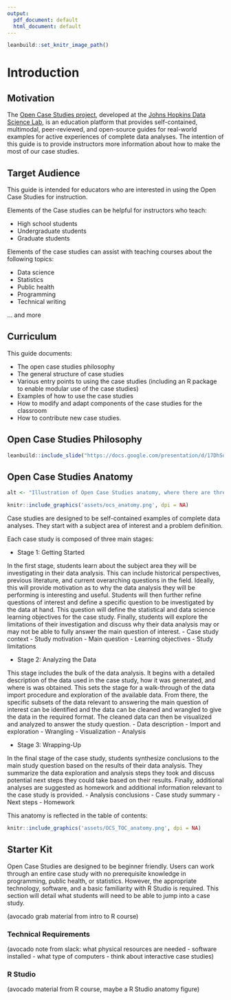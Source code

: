 ```yaml
---
output:
  pdf_document: default
  html_document: default
---
```


```r
leanbuild::set_knitr_image_path()
```

# Introduction


## Motivation
The [Open Case Studies project](https://www.opencasestudies.org), developed at the [Johns Hopkins Data Science Lab](https://jhudatascience.org/), is an education platform that provides self-contained, multimodal, peer-reviewed, and open-source guides for real-world examples for active experiences of complete data analyses. The intention of this guide is to provide instructors more information about how to make the most of our case studies.


## Target Audience  

This guide is intended for educators who are interested in using the Open Case Studies for instruction.

Elements of the Case studies can be helpful for instructors who teach:

- High school students
- Undergraduate students
- Graduate students

Elements of the case studies  can assist with teaching courses about the following topics:

- Data science
- Statistics
- Public health
- Programming
- Technical writing  

... and more

## Curriculum  

This guide documents:

- The open case studies philosophy 
- The general structure of case studies
- Various entry points to using the case studies (including an R package to enable modular use of the case studies)
- Examples of how to use the case studies
- How to modify and adapt components of the case studies for the classroom
- How to contribute new case studies. 


## Open Case Studies Philosophy

```r
leanbuild::include_slide("https://docs.google.com/presentation/d/17DhSo5YTKzP9bl-zfduezsyfItZRzJYmIgczUvr-Cw0/edit#slide=id.g107fd794960_0_154")
```

## Open Case Studies Anatomy
```r
alt <- "Illustration of Open Case Studies anatomy, where there are three panels showing the components of the three main stages of a case study: Getting Started, 2. Analyzing the Data, 3. Wrapping-Up. Getting started includes case study context, study motivation, main question, learning objectives, and study limitations. Analyzing the data includes data description, import and exploration, wrangling, visualization, and analysis. Wrapping-up includes analysis conclusions, case study summary, next steps, homework, and additional information"
```


```r
knitr::include_graphics('assets/ocs_anatomy.png', dpi = NA)
```

Case studies are designed to be self-contained examples of complete data analyses. They start with a subject area of interest and a problem definition. 

Each case study is composed of three main stages: \ 

- Stage 1: Getting Started \ 

In the first stage, students learn about the subject area they will be investigating in their data analysis. This can include historical perspectives, previous literature, and current overarching questions in the field. Ideally, this will provide motivation as to why the data analysis they will be performing is interesting and useful. Students will then further refine questions of interest and define a specific question to be investigated by the data at hand. This question will define the statistical and data science learning objectives for the case study. Finally, students will explore the limitations of their investigation and discuss why their data analysis may or may not be able to fully answer the main question of interest. 
	- Case study context 
	- Study motivation
	- Main question 
	- Learning objectives 
	- Study limitations 

- Stage 2: Analyzing the Data \ 

This stage includes the bulk of the data analysis. It begins with a detailed description of the data used in the case study, how it was generated, and where is was obtained. This sets the stage for a walk-through of the data import procedure and exploration of the available data. From there, the specific subsets of the data relevant to answering the main question of interest can be identified and the data can be cleaned and wrangled to give the data in the required format. The cleaned data can then be visualized and analyzed to answer the study question. 
	- Data description
	- Import and exploration 
	- Wrangling 
	- Visualization 
	- Analysis 

- Stage 3: Wrapping-Up \ 

In the final stage of the case study, students synthesize conclusions to the main study question based on the results of their data analysis. They summarize the data exploration and analysis steps they took and discuss potential next steps they could take based on their results. Finally, additional analyses are suggested as homework and additional information relevant to the case study is provided. 
	- Analysis conclusions 
	- Case study summary
	- Next steps 
	- Homework 

	
This anatomy is reflected in the table of contents:	
```r
knitr::include_graphics('assets/OCS_TOC_anatomy.png', dpi = NA)
```


## Starter Kit

Open Case Studies are designed to be beginner friendly. Users can work through an entire case study with no prerequisite knowledge in programming, public health, or statistics. However, the appropriate technology, software, and a basic familiarity with R Studio is required. This section will detail what students will need to be able to jump into a case study. 

(avocado grab material from intro to R course)

### Technical Requirements 

(avocado note from slack: what physical resources are needed - software installed - what type of computers - think about interactive case studies)

### R Studio

(avocado material from R course, maybe a R Studio anatomy figure)

